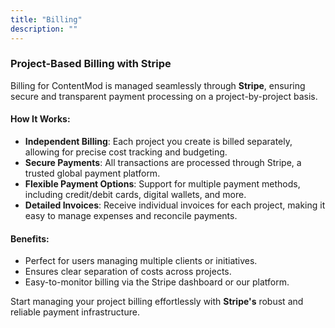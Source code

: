 ```yaml
---
title: "Billing"
description: ""
---
```


### Project-Based Billing with Stripe

Billing for ContentMod is managed seamlessly through **Stripe**, ensuring secure and transparent payment processing on a project-by-project basis.

#### How It Works:

- **Independent Billing**: Each project you create is billed separately, allowing for precise cost tracking and budgeting.
- **Secure Payments**: All transactions are processed through Stripe, a trusted global payment platform.
- **Flexible Payment Options**: Support for multiple payment methods, including credit/debit cards, digital wallets, and more.
- **Detailed Invoices**: Receive individual invoices for each project, making it easy to manage expenses and reconcile payments.

#### Benefits:

- Perfect for users managing multiple clients or initiatives.
- Ensures clear separation of costs across projects.
- Easy-to-monitor billing via the Stripe dashboard or our platform.

Start managing your project billing effortlessly with **Stripe's** robust and reliable payment infrastructure.
